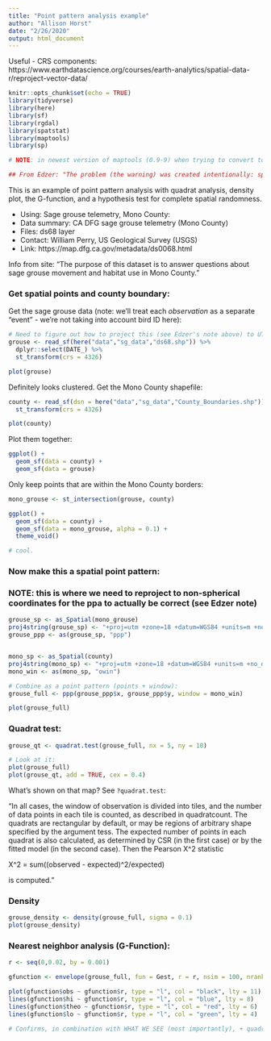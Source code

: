 ```yaml
---
title: "Point pattern analysis example"
author: "Allison Horst"
date: "2/26/2020"
output: html_document
---
```


Useful - CRS components: https://www.earthdatascience.org/courses/earth-analytics/spatial-data-r/reproject-vector-data/

```r
knitr::opts_chunk$set(echo = TRUE)
library(tidyverse)
library(here)
library(sf)
library(rgdal)
library(spatstat)
library(maptools) 
library(sp)

# NOTE: in newest version of maptools (0.9-9) when trying to convert to ppp and owin we were getting an error: "must be projected" error when trying to convert spatial "ppp", we were able to get it working by reverting to older versions of maptools...but that is NOT a fix! 

## From Edzer: "The problem (the warning) was created intentionally: spatstat considers all coordinates to be 2D, Euclidean. If you throw in geographical coordinates (degrees lon/lat), which are spherical and not 2D, it will still compute distances by sqrt((x1-x2)^2+(y1-y2)^2), which is only reasonable on the equator. This went, to my frustration, 15 years "unnoticed". The solution is to first project your data, e.g. to the appropriate UTM zone you're in, then use spatstat."

```

This is an example of point pattern analysis with quadrat analysis, density plot, the G-function, and a hypothesis test for complete spatial randomness.

- Using: Sage grouse telemetry, Mono County:
- Data summary: CA DFG sage grouse telemetry (Mono County)
- Files: ds68 layer
- Contact: William Perry, US Geological Survey (USGS)
- Link: https://map.dfg.ca.gov/metadata/ds0068.html

Info from site: 
"The purpose of this dataset is to answer questions about sage grouse movement and habitat use in Mono County."

### Get spatial points and county boundary:

Get the sage grouse data (note: we'll treat each *observation* as a separate "event" - we're not taking into account bird ID here):
```r

# Need to figure out how to project this (see Edzer's note above) to UTM or some non-spherical projection
grouse <- read_sf(here("data","sg_data","ds68.shp")) %>% 
  dplyr::select(DATE_) %>% 
  st_transform(crs = 4326)

plot(grouse)
```

Definitely looks clustered. 
Get the Mono County shapefile:

```r
county <- read_sf(dsn = here("data","sg_data","County_Boundaries.shp")) %>% dplyr::select(CountyName) %>% 
  st_transform(crs = 4326)

plot(county)
```

Plot them together: 
```r
ggplot() +
  geom_sf(data = county) +
  geom_sf(data = grouse)
```

Only keep points that are within the Mono County borders:
```r
mono_grouse <- st_intersection(grouse, county)

ggplot() +
  geom_sf(data = county) +
  geom_sf(data = mono_grouse, alpha = 0.1) +
  theme_void()

# cool. 
```

### Now make this a spatial point pattern:

### NOTE: this is where we need to reproject to non-spherical coordinates for the ppa to actually be correct (see Edzer note)
```r
grouse_sp <- as_Spatial(mono_grouse)
proj4string(grouse_sp) <- "+proj=utm +zone=18 +datum=WGS84 +units=m +no_defs +ellps=WGS84 +towgs84=0,0,0"
grouse_ppp <- as(grouse_sp, "ppp")


mono_sp <- as_Spatial(county)
proj4string(mono_sp) <- "+proj=utm +zone=18 +datum=WGS84 +units=m +no_defs +ellps=WGS84 +towgs84=0,0,0"
mono_win <- as(mono_sp, "owin")

# Combine as a point pattern (points + window):
grouse_full <- ppp(grouse_ppp$x, grouse_ppp$y, window = mono_win)

plot(grouse_full)

```

### Quadrat test:
```r
grouse_qt <- quadrat.test(grouse_full, nx = 5, ny = 10)

# Look at it: 
plot(grouse_full)
plot(grouse_qt, add = TRUE, cex = 0.4)
```

What's shown on that map? See `?quadrat.test`:

"In all cases, the window of observation is divided into tiles, and the number of data points in each tile is counted, as described in quadratcount. The quadrats are rectangular by default, or may be regions of arbitrary shape specified by the argument tess. The expected number of points in each quadrat is also calculated, as determined by CSR (in the first case) or by the fitted model (in the second case). Then the Pearson X^2 statistic

X^2 = sum((observed - expected)^2/expected)

is computed."

### Density
```r
grouse_density <- density(grouse_full, sigma = 0.1)
plot(grouse_density)

```

### Nearest neighbor analysis (G-Function):
```r
r <- seq(0,0.02, by = 0.001)

gfunction <- envelope(grouse_full, fun = Gest, r = r, nsim = 100, nrank = 2) # Sig level of Monte Carlo = 0.04

plot(gfunction$obs ~ gfunction$r, type = "l", col = "black", lty = 11)
lines(gfunction$hi ~ gfunction$r, type = "l", col = "blue", lty = 8)
lines(gfunction$theo ~ gfunction$r, type = "l", col = "red", lty = 6)
lines(gfunction$lo ~ gfunction$r, type = "l", col = "green", lty = 4)

# Confirms, in combination with WHAT WE SEE (most importantly), + quadrat.test & density = clustered data!
```



